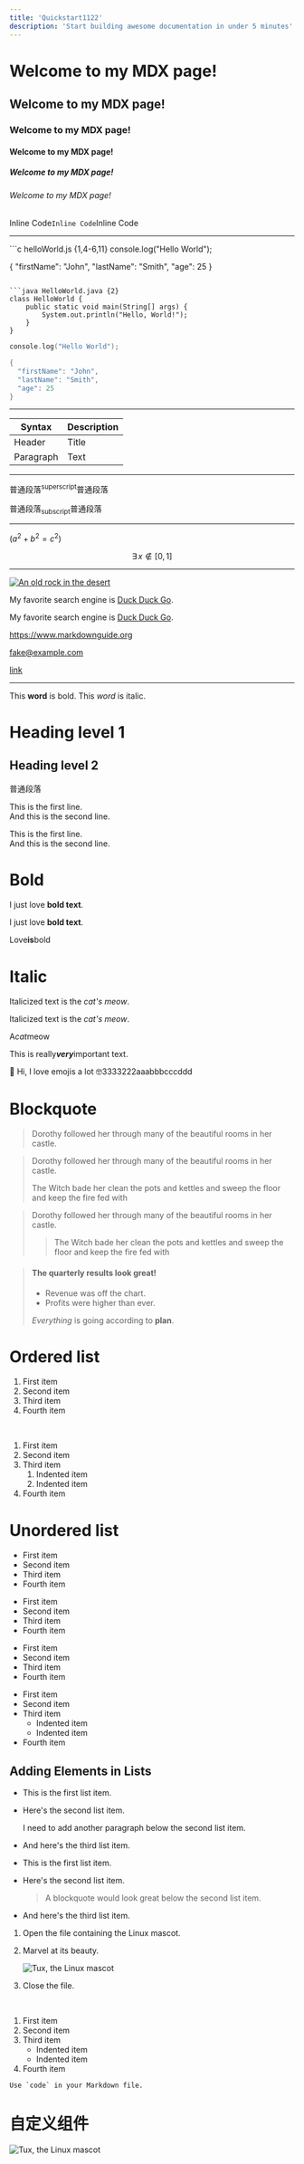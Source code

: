 ```yaml
---
title: 'Quickstart1122'
description: 'Start building awesome documentation in under 5 minutes'
---
```


# Welcome to my MDX page!
## Welcome to my MDX page!
### Welcome to my MDX page!
#### Welcome to my MDX page!
##### Welcome to my MDX page!
###### Welcome to my MDX page!


Inline Code`Inline Code`Inline Code

---

<CodeGroup>
```c  helloWorld.js {1,4-6,11}
console.log("Hello World");

{
  "firstName": "John",
  "lastName": "Smith",
  "age": 25
}

```

```java HelloWorld.java {2}
class HelloWorld {
    public static void main(String[] args) {
        System.out.println("Hello, World!");
    }
}
```
</CodeGroup>

```c {1,4-6,11}
console.log("Hello World");

{
  "firstName": "John",
  "lastName": "Smith",
  "age": 25
}

```



---

| Syntax      | Description |
| ----------- | ----------- |
| Header      | Title       |
| Paragraph   | Text        |

---

普通段落<sup>superscript</sup>普通段落

普通段落<sub>subscript</sub>普通段落

---

$(a^2 + b^2 = c^2)$

$$\exists \, x \notin [0,1]$$

***

[![An old rock in the desert](/assets/images/shiprock.jpg "Shiprock, New Mexico by Beau Rogers")](https://www.flickr.com/photos/beaurogers/31833779864/in/photolist-Qv3rFw-34mt9F-a9Cmfy-5Ha3Zi-9msKdv-o3hgjr-hWpUte-4WMsJ1-KUQ8N-deshUb-vssBD-6CQci6-8AFCiD-zsJWT-nNfsgB-dPDwZJ-bn9JGn-5HtSXY-6CUhAL-a4UTXB-ugPum-KUPSo-fBLNm-6CUmpy-4WMsc9-8a7D3T-83KJev-6CQ2bK-nNusHJ-a78rQH-nw3NvT-7aq2qf-8wwBso-3nNceh-ugSKP-4mh4kh-bbeeqH-a7biME-q3PtTf-brFpgb-cg38zw-bXMZc-nJPELD-f58Lmo-bXMYG-bz8AAi-bxNtNT-bXMYi-bXMY6-bXMYv)

My favorite search engine is [Duck Duck Go](https://duckduckgo.com).

My favorite search engine is [Duck Duck Go](https://duckduckgo.com "The best search engine for privacy").

https://www.markdownguide.org

fake@example.com

<a href="https://www.example.com/my great page">link</a>

---

This **word** is bold. This <em>word</em> is italic.

Heading level 1
===============

Heading level 2
---------------

普通段落

This is the first line.  
And this is the second line.

This is the first line.<br/>
And this is the second line.

# Bold

I just love **bold text**.

I just love __bold text__.

Love**is**bold

# Italic

Italicized text is the *cat's meow*.

Italicized text is the _cat's meow_.

A*cat*meow

This is really***very***important text.


<p>👋 Hi, I love emojis a lot 🤓3333222aaabbbcccddd</p>

# Blockquote

> Dorothy followed her through many of the beautiful rooms in her castle.

> Dorothy followed her through many of the beautiful rooms in her castle.
>
> The Witch bade her clean the pots and kettles and sweep the floor and keep the fire fed with

> Dorothy followed her through many of the beautiful rooms in her castle.
>
>> The Witch bade her clean the pots and kettles and sweep the floor and keep the fire fed with

> #### The quarterly results look great!
>
> - Revenue was off the chart.
> - Profits were higher than ever.
>
>  *Everything* is going according to **plan**.

# Ordered list

1. First item
8. Second item
3. Third item
5. Fourth item
<br/>

1. First item
2. Second item
3. Third item
    1. Indented item
    2. Indented item
4. Fourth item

# Unordered list

- First item
- Second item
- Third item
- Fourth item

* First item
* Second item
* Third item
* Fourth item

+ First item
+ Second item
+ Third item
+ Fourth item

- First item
- Second item
- Third item
    - Indented item
    - Indented item
- Fourth item

## Adding Elements in Lists

* This is the first list item.
* Here's the second list item.

    I need to add another paragraph below the second list item.

* And here's the third list item.

* This is the first list item.
* Here's the second list item.

    > A blockquote would look great below the second list item.

* And here's the third list item.

1. Open the file containing the Linux mascot.
2. Marvel at its beauty.

    ![Tux, the Linux mascot](https://mdg.imgix.net/assets/images/tux.png?auto=format&fit=clip&w=100)

3. Close the file.

<br/>

1. First item
2. Second item
3. Third item
    - Indented item
    - Indented item
4. Fourth item


``Use `code` in your Markdown file.``

# 自定义组件

![Tux, the Linux mascot](../test2.png)
